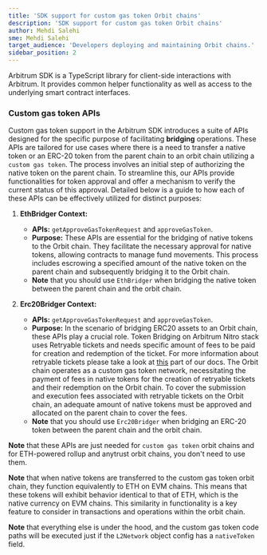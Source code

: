 ```yaml
---
title: 'SDK support for custom gas token Orbit chains'
description: 'SDK support for custom gas token Orbit chains'
author: Mehdi Salehi
sme: Mehdi Salehi
target_audience: 'Developers deploying and maintaining Orbit chains.'
sidebar_position: 2
---
```


Arbitrum SDK is a TypeScript library for client-side interactions with Arbitrum. It provides common helper functionality as well as access to the underlying smart contract interfaces.


<PublicPreviewBannerPartial />

### Custom gas token APIs

Custom gas token support in the Arbitrum SDK introduces a suite of APIs designed for the specific purpose of facilitating **bridging** operations. These APIs are tailored for use cases where there is a need to transfer a native token or an ERC-20 token from the parent chain to an orbit chain utilizing a `custom gas token`. The process involves an initial step of authorizing the native token on the parent chain. To streamline this, our APIs provide functionalities for token approval and offer a mechanism to verify the current status of this approval. Detailed below is a guide to how each of these APIs can be effectively utilized for distinct purposes:

1. **EthBridger Context:**

   - **APIs:** `getApproveGasTokenRequest` and `approveGasToken`.
   - **Purpose:** These APIs are essential for the bridging of native tokens to the Orbit chain. They facilitate the necessary approval for native tokens, allowing contracts to manage fund movements. This process includes escrowing a specified amount of the native token on the parent chain and subsequently bridging it to the Orbit chain.
   - **Note** that you should use `EthBridger` when bridging the native token between the parent chain and the orbit chain.

2. **Erc20Bridger Context:**
   - **APIs:** `getApproveGasTokenRequest` and `approveGasToken`.
   - **Purpose:** In the scenario of bridging ERC20 assets to an Orbit chain, these APIs play a crucial role. Token Bridging on Arbitrum Nitro stack uses Retryable tickets and needs specific amount of fees to be paid for creation and redemption of the ticket. For more information about retryable tickets please take a look at [this](/how-arbitrum-works/arbos/l1-l2-messaging.mdx#retryable-tickets) part of our docs. The Orbit chain operates as a custom gas token network, necessitating the payment of fees in native tokens for the creation of retryable tickets and their redemption on the Orbit chain. To cover the submission and execution fees associated with retryable tickets on the Orbit chain, an adequate amount of native tokens must be approved and allocated on the parent chain to cover the fees.
   - **Note** that you should use `Erc20Bridger` when bridging an ERC-20 token between the parent chain and the orbit chain.

**Note** that these APIs are just needed for `custom gas token` orbit chains and for ETH-powered rollup and anytrust orbit chains, you don't need to use them.

**Note** that when native tokens are transferred to the custom gas token orbit chain, they function equivalently to ETH on EVM chains. This means that these tokens will exhibit behavior identical to that of ETH, which is the native currency on EVM chains. This similarity in functionality is a key feature to consider in transactions and operations within the orbit chain.

**Note** that everything else is under the hood, and the custom gas token code paths will be executed just if the `L2Network` object config has a `nativeToken` field.
